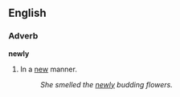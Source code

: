 ==English==

===Adverb===
'''newly'''
# In a [[new]] manner.
#:''She smelled the [[newly]] budding flowers.''